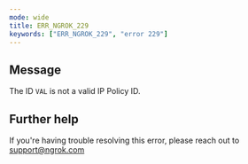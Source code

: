 ```yaml
---
mode: wide
title: ERR_NGROK_229
keywords: ["ERR_NGROK_229", "error 229"]
---
```


## Message

The ID `VAL` is not a valid IP Policy ID.

## Further help

If you're having trouble resolving this error, please reach out to [support@ngrok.com](mailto:support@ngrok.com?subject=Help%20with%20ERR_NGROK_229)
